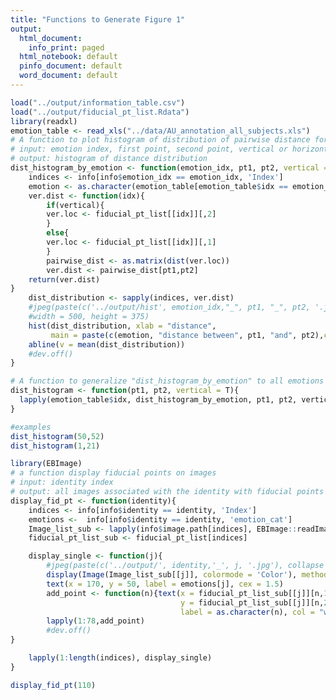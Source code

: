 ```yaml
---
title: "Functions to Generate Figure 1"
output:
  html_document:
    info_print: paged
  html_notebook: default
  pinfo_document: default
  word_document: default
---
```




```r
load("../output/information_table.csv")
load("../output/fiducial_pt_list.Rdata")
library(readxl)
emotion_table <- read_xls("../data/AU_annotation_all_subjects.xls")
# A function to plot histogram of distribution of pairwise distance for each emotion
# input: emotion index, first point, second point, vertical or horizontal distance
# output: histogram of distance distribution
dist_histogram_by_emotion <- function(emotion_idx, pt1, pt2, vertical = T){
    indices <- info[info$emotion_idx == emotion_idx, 'Index']
    emotion <- as.character(emotion_table[emotion_table$idx == emotion_idx, 'emotion_cat'])
    ver.dist <- function(idx){
        if(vertical){
        ver.loc <- fiducial_pt_list[[idx]][,2]
        }
        else{
        ver.loc <- fiducial_pt_list[[idx]][,1] 
        }
        pairwise_dist <- as.matrix(dist(ver.loc))
        ver.dist <- pairwise_dist[pt1,pt2]
    return(ver.dist)
}
    dist_distribution <- sapply(indices, ver.dist)
    #jpeg(paste(c('../output/hist', emotion_idx,"_", pt1, "_", pt2, '.jpg'), collapse = ''),
    #width = 500, height = 375)
    hist(dist_distribution, xlab = "distance", 
         main = paste(c(emotion, "distance between", pt1, "and", pt2),collapse = " ")) 
    abline(v = mean(dist_distribution))
    #dev.off()
}

# A function to generalize "dist_histogram_by_emotion" to all emotions 
dist_histogram <- function(pt1, pt2, vertical = T){
  lapply(emotion_table$idx, dist_histogram_by_emotion, pt1, pt2, vertical)
}

#examples
dist_histogram(50,52)
dist_histogram(1,21)
```

```r
library(EBImage)
# a function display fiducial points on images
# input: identity index
# output: all images associated with the identity with fiducial points marked
display_fid_pt <- function(identity){
    indices <- info[info$identity == identity, 'Index']
    emotions <-  info[info$identity == identity, 'emotion_cat']
    Image_list_sub <- lapply(info$image.path[indices], EBImage::readImage)
    fiducial_pt_list_sub <- fiducial_pt_list[indices]

    display_single <- function(j){
        #jpeg(paste(c('../output/', identity,'_', j, '.jpg'), collapse = ''), width = 500, height = 375)
        display(Image(Image_list_sub[[j]], colormode = 'Color'), method="raster")
        text(x = 170, y = 50, label = emotions[j], cex = 1.5)
        add_point <- function(n){text(x = fiducial_pt_list_sub[[j]][n,1],
                                      y = fiducial_pt_list_sub[[j]][n,2],
                                      label = as.character(n), col = "white", cex = 0.8)}
        lapply(1:78,add_point)
        #dev.off() 
}

    lapply(1:length(indices), display_single) 
}

display_fid_pt(110)

```

